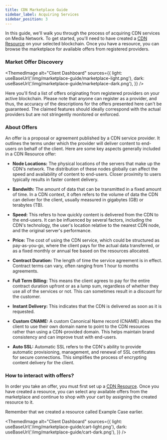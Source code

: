 ```yaml
---
title: CDN Marketplace Guide
sidebar_label: Acquiring Services
sidebar_position: 3
---
```



In this guide, we'll walk you through the process of acquiring CDN services on Media Network. To get started, you'll need to have created a [CDN Resource](/for-clients/cdn-services/creating-resources) on your selected blockchain. Once you have a resource, you can browse the marketplace for available offers from registered providers.

### Market Offer Discovery

<ThemedImage
  alt="Client Dashboard"
  sources={{
    light: useBaseUrl('/img/marketplace-guide/marketplace-light.png'),
    dark: useBaseUrl('/img/marketplace-guide/marketplace-dark.png'),
  }}
/>

Here you'll find a list of offers originating from registered providers on your active blockchain. Please note that anyone can register as a provider, and thus, the accuracy of the descriptions for the offers presented here can't be guaranteed. The claimed features should ideally correspond with the actual providers but are not stringently monitored or enforced.

### About Offers

An offer is a proposal or agreement published by a CDN service provider. It outlines the terms under which the provider will deliver content to end-users on behalf of the client. Here are some key aspects generally included in a CDN Resource offer:

- **Node Locations:** The physical locations of the servers that make up the CDN's network. The distribution of these nodes globally can affect the speed and availability of content to end-users. Closer proximity to users typically results in faster content delivery.

- **Bandwith:** The amount of data that can be transmitted in a fixed amount of time. In a CDN context, it often refers to the volume of data the CDN can deliver for the client, usually measured in gigabytes (GB) or terabytes (TB).

- **Speed:** This refers to how quickly content is delivered from the CDN to the end-users. It can be influenced by several factors, including the CDN's technology, the user's location relative to the nearest CDN node, and the original server's performance.

- **Price:** The cost of using the CDN service, which could be structured as pay-as-you-go, where the client pays for the actual data transferred, or as a fixed monthly or annual fee based on the resources allocated.

- **Contract Duration:** The length of time the service agreement is in effect. Contract terms can vary, often ranging from 1 hour to months agreements.

- **Full Term Billing:** This means the client agrees to pay for the entire contract duration upfront or as a lump sum, regardless of whether they use all of the services or not. This can sometimes result in a discount for the customer.

- **Instant Delivery:** This indicates that the CDN is delivered as soon as it is requested.

- **Custom CNAME:** A custom Canonical Name record (CNAME) allows the client to use their own domain name to point to the CDN resources rather than using a CDN-provided domain. This helps maintain brand consistency and can improve trust with end-users.

- **Auto SSL:** Automatic SSL refers to the CDN's ability to provide automatic provisioning, management, and renewal of SSL certificates for secure connections. This simplifies the process of encrypting content delivery for the client.

### How to interact with offers?

In order you take an offer, you must first set up a [CDN Resource](/for-clients/cdn-services/creating-resources). Once you have created a resource, you can select any available offers from the marketplace and continue to shop with your cart by assigning the created resource to it.

Remember that we created a resource called Example Case earlier.

<ThemedImage
  alt="Client Dashboard"
  sources={{
    light: useBaseUrl('/img/marketplace-guide/cart-light.png'),
    dark: useBaseUrl('/img/marketplace-guide/cart-dark.png'),
  }}
/>